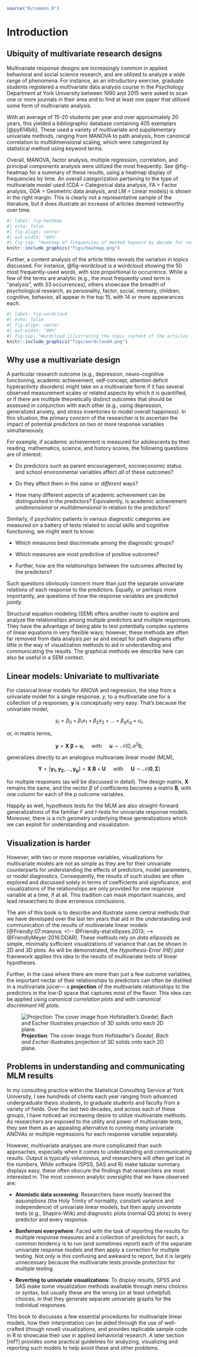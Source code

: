 ```r
source("R/common.R")
```

# Introduction {#sec-introduction}

## Ubiquity of multivariate research designs

Multivariate response designs are increasingly common in applied behavioral and social science research, and are utilized to analyze a wide range of phenomena. For instance, as an introductory exercise, graduate students registered a multivariate data analysis course in the Psychology Department at York University between 1990 and 2015 were asked to scan one or more journals in their area and to find at least one paper that utilized some form of multivariate analysis.

With an average of 15--20 students per year and over approximately 20 years, this yielded a bibliographic database containing 405 exemplars [@py614bib]. These used a variety of multivariate and supplementary univariate methods, ranging from MANOVA to path analysis, from canonical correlation to multidimensional scaling, which were categorized by statistical method using keyword terms.

Overall, MANOVA, factor analysis, multiple regression, correlation, and principal components analysis were utilized the most frequently. See @fig-heatmap for a summary of these results, using a heatmap display of frequencies by time. An overall categorization pertaining to the type of multivariate model used (CDA = Categorical data analysis, FA = Factor analysis, GDA = Geometric data analysis, and LM = Linear models) is shown in the right margin. This is clearly not a representative sample of the literature, but it does illustrate an increase of articles deemed noteworthy over time.

<!-- ![Frequencies of method keyword by decade for research papers submitted by students in a graduate level multivariate data analysis course.](figs/heatmap.png){#fig-heatmap fig-alt="Frequencies of method keyword by decade for research papers submitted by students in a graduate level multivariate data analysis course." fig-align="center" out.width="70%"} -->

```r
#| label: fig-heatmap
#| echo: false
#| fig-align: center
#| out-width: "90%"
#| fig-cap: "Heatmap of frequencies of method keyword by decade for research papers submitted by students in a graduate level multivariate data analysis course."
knitr::include_graphics("figs/heatmap.png")
```

Further, a content analysis of the article titles reveals the variation in topics discussed. For instance, @fig-wordcloud is a wordcloud showing the 50 most frequently-used words, with size proportional to occurrence. While a few of the terms are analytic (e.g., the most frequently used term is "analysis", with 33 occurrences), others showcase the breadth of psychological research, as personality, factor, social, memory, children, cognitive, behavior, all appear in the top 15, with 14 or more appearances each.

```r
#| label: fig-wordcloud
#| echo: false
#| fig-align: center
#| out-width: "90%"
#| fig-cap: "Wordcloud illustrating the topic content of the articles in the bibliographic database, showing the 50 most frequently-used, with font size proportional to frequency."
knitr::include_graphics("figs/wordcloud4.png")
```

## Why use a multivariate design

A particular research outcome (e.g., depression, neuro-cognitive functioning, academic achievement, self-concept, attention deficit hyperactivity disorders) might take on a multivariate form if it has several observed measurement scales or related aspects by which it is quantified, or if there are multiple theoretically distinct outcomes that should be assessed in conjunction with each other (e.g., using depression, generalized anxiety, and stress inventories to model overall happiness). In this situation, the primary concern of the researcher is to ascertain the impact of potential predictors on two or more response variables simultaneously.

For example, if academic achievement is measured for adolescents by their reading, mathematics, science, and history scores, the following questions are of interest:

-   Do predictors such as parent encouragement, socioeconomic status and school environmental variables affect *all* of these outcomes?

-   Do they affect them in the *same* or *different* ways?

-   How many different aspects of academic achievement can be distinguished in the predictors? Equivalently, is academic achievement *unidimensional* or *multidimensional* in relation to the predictors?

Similarly, if psychiatric patients in various diagnostic categories are measured on a battery of tests related to social skills and cognitive functioning, we might want to know:

-   Which measures best discriminate among the diagnostic groups?

-   Which measures are most predictive of positive outcomes?

-   Further, how are the *relationships* between the outcomes affected by the predictors?

Such questions obviously concern more than just the separate univariate relations of each response to the predictors. Equally, or perhaps more importantly, are questions of how the response variables are predicted *jointly*.

::: callout-note
Structural equation modeling (SEM) offers another route to explore and analyze the relationships among multiple predictors and multiple responses. They have the advantage of being able to test potentially complex systems of linear equations in very flexible ways; however, these methods are often far removed from data analysis *per se* and except for path diagrams offer little in the way of visualization methods to aid in understanding and communicating the results. The graphical methods we describe here can also be useful in a SEM context.
:::

## Linear models: Univariate to multivariate

For classical linear models for ANOVA and regression, the step from a univariate model for a single response, $y$, to a multivariate one for a collection of $p$ responses, $\mathbf{y}$ is conceptually very easy. That's because the univariate model,

$$y_i = \beta_0 + \beta_1 x_1 + \beta_2 x_2 + \dots + \beta_q x_q + u_i , $$

or, in matrix terms,

$$\mathbf{y} = \mathbf{X} \; \mathbf{\beta} + \mathbf{u}, \quad\mbox{   with   }\quad \mathbf{u} \sim \mathcal{N} (0, \sigma^2 \mathbf{I}) ,$$

generalizes directly to an analogous multivariate linear model (MLM),

$$\mathbf{Y} = [\mathbf{y_1}, \mathbf{y_2}, \dots, \mathbf{y_p}] = \mathbf{X} \; \mathbf{B} + \mathbf{U} \quad\mbox{   with   }\quad \mathbf{U} \sim \mathcal{N} (\mathbf{0}, \mathbf{\Sigma})$$

for multiple responses (as will be discussed in detail). The design matrix, $\mathbf{X}$ remains the same, and the vector $\beta$ of coefficients becomes a matrix $\mathbf{B}$, with one column for each of the $p$ outcome variables.

Happily as well, hypothesis tests for the MLM are also straight-forward generalizations of the familiar $F$ and $t$-tests for univariate response models. Moreover, there is a rich geometry underlying these generalizations <!-- [@Friendly-etal:ellipses:2013]  --> which we can exploit for understanding and visualization.

## Visualization is harder

However, with two or more response variables, visualizations for multivariate models are not as simple as they are for their univariate counterparts for understanding the effects of predictors, model parameters, or model diagnostics. Consequently, the results of such studies are often explored and discussed solely in terms of coefficients and significance, and visualizations of the relationships are only provided for one response variable at a time, if at all. This tradition can mask important nuances, and lead researchers to draw erroneous conclusions.

The aim of this book is to describe and illustrate some central methods that we have developed over the last ten years that aid in the understanding and communication of the results of multivariate linear models [@Friendly:07:manova; <!-- @Friendly-etal:ellipses:2013;  --> @FriendlyMeyer:2016:DDAR]. These methods rely on *data ellipsoids* as simple, minimally sufficient visualizations of variance that can be shown in 2D and 3D plots. As will be demonstrated, the *Hypothesis-Error (HE) plot* framework applies this idea to the results of multivariate tests of linear hypotheses.

Further, in the case where there are more than just a few outcome variables, the important nectar of their relationships to predictors can often be distilled in a multivariate juicer--- a **projection** of the multivariate relationships to the predictors in the low-D space that captures most of the flavor. This idea can be applied using *canonical correlation plots* and with *canonical discriminant HE plots*.

::: column-margin
![**Projection**: The cover image from Hofstadter's *Goedel, Bach and Escher* illustrates projection of 3D solids onto each 2D plane.](figs/Cover-image-GBE.png)
:::

## Problems in understanding and communicating MLM results {#sec-problems}

In my consulting practice within the Statistical Consulting Service at York University, I see hundreds of clients each year ranging from advanced undergraduate thesis students, to graduate students and faculty from a variety of fields. Over the last two decades, and across each of these groups, I have noticed an increasing desire to utilize multivariate methods. As researchers are exposed to the utility and power of multivariate tests, they see them as an appealing alternative to running many univariate ANOVAs or multiple regressions for each response variable separately.

However, multivariate analyses are more complicated than such approaches, especially when it comes to understanding and communicating results. Output is typically voluminous, and researchers will often get lost in the numbers. While software (SPSS, SAS and R) make tabular summary displays easy, these often obscure the findings that researchers are most interested in. The most common analytic oversights that we have observed are:

-   **Atomistic data screening**: Researchers have mostly learned the assumptions (the Holy Trinity of normality, constant variance and independence) of univariate linear models, but then apply *univariate* tests (e.g., Shapiro-Wilk) and diagnostic plots (normal QQ plots) to every predictor and every response.

-   **Bonferroni everywhere**: Faced with the task of reporting the results for multiple response measures and a collection of predictors for each, a common tendency is to run (and sometimes report) each of the separate univariate response models and then apply a correction for multiple testing. Not only is this confusing and awkward to report, but it is largely unnecessary because the multivariate tests provide protection for multiple testing.

-   **Reverting to univariate visualizations**: To display results, SPSS and SAS make some visualization methods available through menu choices or syntax, but usually these are the wrong (or at least unhelpful) choices, in that they generate separate univariate graphs for the individual responses.

This book to discusses a few essential procedures for multivariate linear models, how their interpretation can be aided through the use of well-crafted (though novel) visualizations, and provides replicable sample code in R to showcase their use in applied behaviorial research. A later section \[ref?\] provides some practical guidelines for analyzing, visualizing and reporting such models to help avoid these and other problems.
